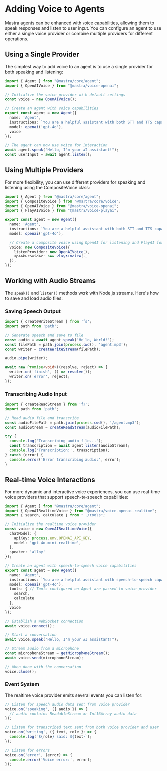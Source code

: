 # Adding Voice to Agents

Mastra agents can be enhanced with voice capabilities, allowing them to speak responses and listen to user input. You can configure an agent to use either a single voice provider or combine multiple providers for different operations.

## Using a Single Provider

The simplest way to add voice to an agent is to use a single provider for both speaking and listening:

```typescript
import { Agent } from "@mastra/core/agent";
import { OpenAIVoice } from "@mastra/voice-openai";

// Initialize the voice provider with default settings
const voice = new OpenAIVoice();

// Create an agent with voice capabilities
export const agent = new Agent({
  name: 'Agent',
  instructions: `You are a helpful assistant with both STT and TTS capabilities.`,
  model: openai('gpt-4o'),
  voice
});

// The agent can now use voice for interaction
await agent.speak("Hello, I'm your AI assistant!");
const userInput = await agent.listen();
```

## Using Multiple Providers

For more flexibility, you can use different providers for speaking and listening using the CompositeVoice class:

```typescript
import { Agent } from "@mastra/core/agent";
import { CompositeVoice } from "@mastra/core/voice";
import { OpenAIVoice } from "@mastra/voice-openai";
import { PlayAIVoice } from "@mastra/voice-playai";

export const agent = new Agent({
  name: 'Agent',
  instructions: `You are a helpful assistant with both STT and TTS capabilities.`,
  model: openai('gpt-4o'),

  // Create a composite voice using OpenAI for listening and PlayAI for speaking
  voice: new CompositeVoice({
    listenProvider: new OpenAIVoice(),
    speakProvider: new PlayAIVoice(),
  }),
});
```

## Working with Audio Streams

The `speak()` and `listen()` methods work with Node.js streams. Here's how to save and load audio files:

### Saving Speech Output

```typescript
import { createWriteStream } from 'fs';
import path from 'path';

// Generate speech and save to file
const audio = await agent.speak('Hello, World!');
const filePath = path.join(process.cwd(), 'agent.mp3');
const writer = createWriteStream(filePath);

audio.pipe(writer);

await new Promise<void>((resolve, reject) => {
  writer.on('finish', () => resolve());
  writer.on('error', reject);
});
```

### Transcribing Audio Input

```typescript
import { createReadStream } from 'fs';
import path from 'path';

// Read audio file and transcribe
const audioFilePath = path.join(process.cwd(), '/agent.mp3');
const audioStream = createReadStream(audioFilePath);

try {
  console.log('Transcribing audio file...');
  const transcription = await agent.listen(audioStream);
  console.log('Transcription:', transcription);
} catch (error) {
  console.error('Error transcribing audio:', error);
}
```

## Real-time Voice Interactions

For more dynamic and interactive voice experiences, you can use real-time voice providers that support speech-to-speech capabilities:

```typescript
import { Agent } from "@mastra/core/agent";
import { OpenAIRealtimeVoice } from "@mastra/voice-openai-realtime";
import { search, calculate } from "../tools";

// Initialize the realtime voice provider
const voice = new OpenAIRealtimeVoice({
  chatModel: {
    apiKey: process.env.OPENAI_API_KEY,
    model: 'gpt-4o-mini-realtime',
  },
  speaker: 'alloy'
});

// Create an agent with speech-to-speech voice capabilities
export const agent = new Agent({
  name: 'Agent',
  instructions: `You are a helpful assistant with speech-to-speech capabilities.`,
  model: openai('gpt-4o'),
  tools: { // Tools configured on Agent are passed to voice provider
    search,
    calculate
  },
  voice
});

// Establish a WebSocket connection
await voice.connect();

// Start a conversation
await voice.speak("Hello, I'm your AI assistant!");

// Stream audio from a microphone
const microphoneStream = getMicrophoneStream();
await voice.send(microphoneStream);

// When done with the conversation
voice.close();
```

### Event System

The realtime voice provider emits several events you can listen for:

```typescript
// Listen for speech audio data sent from voice provider
voice.on('speaking', ({ audio }) => {
  // audio contains ReadableStream or Int16Array audio data
});

// Listen for transcribed text sent from both voice provider and user
voice.on('writing', ({ text, role }) => {
  console.log(`${role} said: ${text}`);
});

// Listen for errors
voice.on('error', (error) => {
  console.error('Voice error:', error);
});
```
